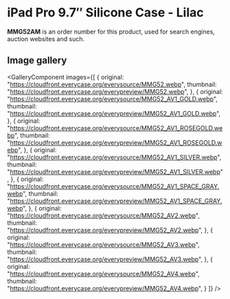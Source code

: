 
# iPad Pro 9.7″ Silicone Case - Lilac

<Callout type='info' emoji='👉🏻'>**MMG52AM** is an order number for this product, used for search engines, auction websites and such.</Callout>

## Image gallery

<GalleryComponent
    images={[
      {
        original: "https://cloudfront.everycase.org/everysource/MMG52.webp",
        thumbnail: "https://cloudfront.everycase.org/everypreview/MMG52.webp",
      },
      {
        original: "https://cloudfront.everycase.org/everysource/MMG52_AV1_GOLD.webp",
        thumbnail: "https://cloudfront.everycase.org/everypreview/MMG52_AV1_GOLD.webp",
      },
      {
        original: "https://cloudfront.everycase.org/everysource/MMG52_AV1_ROSEGOLD.webp",
        thumbnail: "https://cloudfront.everycase.org/everypreview/MMG52_AV1_ROSEGOLD.webp",
      },
      {
        original: "https://cloudfront.everycase.org/everysource/MMG52_AV1_SILVER.webp",
        thumbnail: "https://cloudfront.everycase.org/everypreview/MMG52_AV1_SILVER.webp",
      },
      {
        original: "https://cloudfront.everycase.org/everysource/MMG52_AV1_SPACE_GRAY.webp",
        thumbnail: "https://cloudfront.everycase.org/everypreview/MMG52_AV1_SPACE_GRAY.webp",
      },
      {
        original: "https://cloudfront.everycase.org/everysource/MMG52_AV2.webp",
        thumbnail: "https://cloudfront.everycase.org/everypreview/MMG52_AV2.webp",
      },
      {
        original: "https://cloudfront.everycase.org/everysource/MMG52_AV3.webp",
        thumbnail: "https://cloudfront.everycase.org/everypreview/MMG52_AV3.webp",
      },
      {
        original: "https://cloudfront.everycase.org/everysource/MMG52_AV4.webp",
        thumbnail: "https://cloudfront.everycase.org/everypreview/MMG52_AV4.webp",
      }
    ]}
  />
